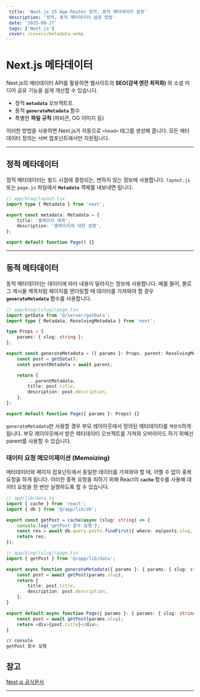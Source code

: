 ```yaml
---
 title: 'Next.js 15 App Router 정적, 동적 메타데이터 설정'
 description: '정적, 동적 메타데이터 설정 방법'
 date: '2025-08-27'
 tags: ['Next.js']
 cover: /covers/metadata.webp
---
```


# Next.js 메타데이터

Next.js의 메타데이터 API를 활용하면 웹사이트의 **SEO(검색 엔진 최적화)** 와 소셜 미디어 공유 기능을 쉽게 개선할 수 있습니다.

-   정적 **`metadata`** 오브젝트트
-   동적 **`generateMetadata`** 함수
-   특별한 **파일 규칙** (파비콘, OG 이미지 등)

이러한 방법을 사용하면 Next.js가 자동으로 `<head>` 태그를 생성해 줍니다. 모든 메타데이터 정의는 서버 컴포넌트에서만 지원됩니다.

---

## 정적 메타데이터

정적 메타데이터는 빌드 시점에 결정되는, 변하지 않는 정보에 사용합니다. `layout.js` 또는 `page.js` 파일에서 **`Metadata`** 객체를 내보내면 됩니다.

```typescript
// app/blog/layout.tsx
import type { Metadata } from 'next';

export const metadata: Metadata = {
    title: '홈페이지 제목',
    description: '홈페이지에 대한 설명',
};

export default function Page() {}
```

---

## 동적 메타데이터

동적 메타데이터는 데이터에 따라 내용이 달라지는 정보에 사용합니다. 예를 들어, 블로그 게시물 제목처럼 페이지를 렌더링할 때 데이터를 가져와야 할 경우 **`generateMetadata`** 함수를 사용합니다.

```typescript
// app/blog/[slug]/page.tsx
import getData from '@/server/getData';
import type { Metadata, ResolvingMetadata } from 'next';

type Props = {
    params: { slug: string };
};

export const generateMetadata = ({ params }: Props, parent: ResolvingMetadata): Promise<Metadata> => {
    const post = getData();
    const parentMetadata = await parent;

    return {
        ...parentMetadata,
        title: post.title,
        description: post.description,
    };
};

export default function Page({ params }: Props) {}
```

`generateMetadata`만 사용할 경우 부모 레이아웃에서 정의된 메타데이터를 `재정의`하게 됩니다.
부모 레이아웃에서 받은 메타데이터 오브젝트를 가져와 오버라이드 하기 위해선 parent를 사용할 수 있습니다.

### 데이터 요청 메모이제이션 (Memoizing)

메타데이터와 페이지 컴포넌트에서 동일한 데이터를 가져와야 할 때, 어쩔 수 없이 중복 요청을 하게 됩니다. 이러한 중복 요청을 피하기 위해 React의 **`cache`** 함수를 사용해 데이터 요청을 한 번만 실행하도록 할 수 있습니다.

```typescript
// app/lib/data.ts
import { cache } from 'react';
import { db } from '@/app/lib/db';

export const getPost = cache(async (slug: string) => {
    console.log('getPost 함수 실행');
    const res = await db.query.posts.findFirst({ where: eq(posts.slug, slug) });
    return res;
});
```

```typescript
// app/blog/[slug]/page.tsx
import { getPost } from '@/app/lib/data';

export async function generateMetadata({ params }: { params: { slug: string } }) {
    const post = await getPost(params.slug);
    return {
        title: post.title,
        description: post.description,
    };
}

export default async function Page({ params }: { params: { slug: string } }) {
    const post = await getPost(params.slug);
    return <div>{post.title}</div>;
}
```

```bash
// console
getPost 함수 실행
```

## 참고

[Next.js 공식문서](https://nextjs.org/docs/app/getting-started/metadata-and-og-images#generated-metadata)

---
